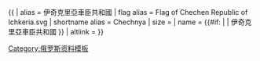 {{ {{{1<noinclude>|country showdata</noinclude>}}}
| alias = 伊奇克里亞車臣共和國
| flag alias = Flag of Chechen Republic of Ichkeria.svg
| shortname alias = Chechnya
| size = {{{size|}}}
| name = {{#if: {{{name|}}} | {{{name|}}} | 伊奇克里亞車臣共和國 }}
| altlink = {{{altlink|}}}
}}<noinclude>
[[Category:俄罗斯资料模板]]
</noinclude>